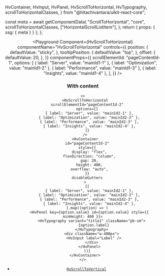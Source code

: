   HvContainer,
  HvInput,
  HvPanel,
  HvScrollToHorizontal,
  HvTypography,
  scrollToHorizontalClasses,
} from "@hitachivantara/uikit-react-core";



  const meta = await getComponentData(
    "ScrollToHorizontal",
    "core",
    scrollToHorizontalClasses,
    ["HorizontalScrollListItem"],
  );
  return { props: { ssg: { meta } } };
};

<Header />

<Playground
  Component={HvScrollToHorizontal}
  componentName="HvScrollToHorizontal"
  controls={{
    position: {
      defaultValue: "sticky",
    },
    tooltipPosition: {
      defaultValue: "top",
    },
    offset: {
      defaultValue: 20,
    },
  }}
  componentProps={{
    scrollElementId: "pageContentId-1",
    options: [
      { label: "Server", value: "mainId1-1" },
      { label: "Optimization", value: "mainId1-2" },
      { label: "Performance", value: "mainId1-3" },
      { label: "Insights", value: "mainId1-4" },
    ],
  }}
/>

### With content

```tsx live
<>
  <HvScrollToHorizontal
    scrollElementId="pageContentId-2"
    options={[
      { label: "Server", value: "mainId2-1" },
      { label: "Optimization", value: "mainId2-2" },
      { label: "Performance", value: "mainId2-3" },
      { label: "Insights", value: "mainId2-4" },
    ]}
  />
  <HvContainer
    id="pageContentId-2"
    style={{
      display: "flex",
      flexDirection: "column",
      gap: 20,
      height: 400,
      overflow: "auto",
    }}
    disableGutters
  >
    {[
      { label: "Server", value: "mainId2-1" },
      { label: "Optimization", value: "mainId2-2" },
      { label: "Performance", value: "mainId2-3" },
      { label: "Insights", value: "mainId2-4" },
    ].map((option) => (
      <HvPanel key={option.value} id={option.value} style={{ minHeight: 400 }}>
        <HvTypography variant="title1" className="pb-sm">
          {option.label}
        </HvTypography>
        <div className="w-400px">
          <HvInput label="Label" />
        </div>
      </HvPanel>
    ))}
  </HvContainer>
</>
```

- [`HvScrollToVertical`](/components/scroll-to-vertical)
